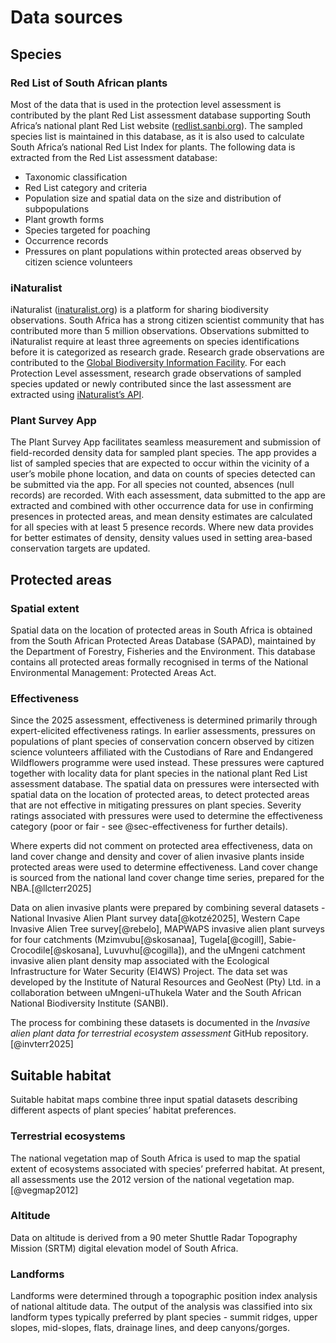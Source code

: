 # Data sources {#sec-data}

## Species

### Red List of South African plants {.unnumbered}

Most of the data that is used in the protection level assessment is contributed by the plant Red List assessment database supporting South Africa's national plant Red List website ([redlist.sanbi.org](https://redlist.sanbi.org/)). The sampled species list is maintained in this database, as it is also used to calculate South Africa's national Red List Index for plants. The following data is extracted from the Red List assessment database:

-   Taxonomic classification
-   Red List category and criteria
-   Population size and spatial data on the size and distribution of subpopulations
-   Plant growth forms
-   Species targeted for poaching
-   Occurrence records
-   Pressures on plant populations within protected areas observed by citizen science volunteers

### iNaturalist {.unnumbered}

iNaturalist ([inaturalist.org](https://www.inaturalist.org/pages/about)) is a platform for sharing biodiversity observations. South Africa has a strong citizen scientist community that has contributed more than 5 million observations. Observations submitted to iNaturalist require at least three agreements on species identifications before it is categorized as research grade. Research grade observations are contributed to the [Global Biodiversity Information Facility](https://www.gbif.org/). For each Protection Level assessment, research grade observations of sampled species updated or newly contributed since the last assessment are extracted using [iNaturalist's API](https://api.inaturalist.org/v1/docs/).

### Plant Survey App {.unnumbered}

The Plant Survey App facilitates seamless measurement and submission of field-recorded density data for sampled plant species. The app provides a list of sampled species that are expected to occur within the vicinity of a user's mobile phone location, and data on counts of species detected can be submitted via the app. For all species not counted, absences (null records) are recorded. With each assessment, data submitted to the app are extracted and combined with other occurrence data for use in confirming presences in protected areas, and mean density estimates are calculated for all species with at least 5 presence records. Where new data provides for better estimates of density, density values used in setting area-based conservation targets are updated.

## Protected areas

### Spatial extent {.unnumbered}

Spatial data on the location of protected areas in South Africa is obtained from the South African Protected Areas Database (SAPAD), maintained by the Department of Forestry, Fisheries and the Environment. This database contains all protected areas formally recognised in terms of the National Environmental Management: Protected Areas Act.

### Effectiveness {.unnumbered}

Since the 2025 assessment, effectiveness is determined primarily through expert-elicited effectiveness ratings. In earlier assessments, pressures on populations of plant species of conservation concern observed by citizen science volunteers affiliated with the Custodians of Rare and Endangered Wildflowers programme were used instead. These pressures were captured together with locality data for plant species in the national plant Red List assessment database. The spatial data on pressures were intersected with spatial data on the location of protected areas, to detect protected areas that are not effective in mitigating pressures on plant species. Severity ratings associated with pressures were used to determine the effectiveness category (poor or fair - see @sec-effectiveness for further details).

Where experts did not comment on protected area effectiveness, data on land cover change and density and cover of alien invasive plants inside protected areas were used to determine effectiveness. Land cover change is sourced from the national land cover change time series, prepared for the NBA.[@llcterr2025]

Data on alien invasive plants were prepared by combining several datasets - National Invasive Alien Plant survey data[@kotzé2025], Western Cape Invasive Alien Tree survey[@rebelo], MAPWAPS invasive alien plant surveys for four catchments (Mzimvubu[@skosanaa], Tugela[@cogill], Sabie-Crocodile[@skosana], Luvuvhu[@cogilla]), and the uMngeni catchment invasive alien plant density map associated with the Ecological Infrastructure for Water Security (EI4WS) Project. The data set was developed by the Institute of Natural Resources and GeoNest (Pty) Ltd. in a collaboration between uMngeni-uThukela Water and the South African National Biodiversity Institute (SANBI).

The process for combining these datasets is documented in the *Invasive alien plant data for terrestrial ecosystem assessment* GitHub repository.[@invterr2025]

## Suitable habitat

Suitable habitat maps combine three input spatial datasets describing different aspects of plant species' habitat preferences.

### Terrestrial ecosystems {.unnumbered}

The national vegetation map of South Africa is used to map the spatial extent of ecosystems associated with species' preferred habitat. At present, all assessments use the 2012 version of the national vegetation map.[@vegmap2012]

### Altitude {.unnumbered}

Data on altitude is derived from a 90 meter Shuttle Radar Topography Mission (SRTM) digital elevation model of South Africa.

### Landforms {.unnumbered}

Landforms were determined through a topographic position index analysis of national altitude data. The output of the analysis was classified into six landform types typically preferred by plant species - summit ridges, upper slopes, mid-slopes, flats, drainage lines, and deep canyons/gorges.
